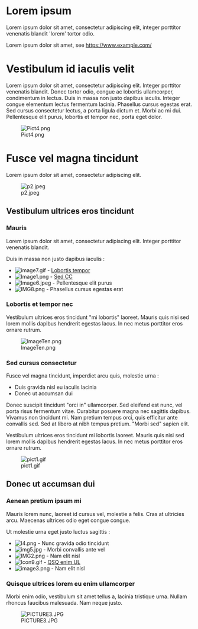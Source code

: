 = Lorem ipsum =

Lorem ipsum dolor sit amet, consectetur adipiscing elit, integer porttitor venenatis blandit 'lorem'  tortor odio.

Lorem ipsum dolor sit amet, see https://www.example.com/


= Vestibulum id iaculis velit =

Lorem ipsum dolor sit amet, consectetur adipiscing elit. Integer porttitor venenatis blandit. Donec tortor odio, congue ac lobortis ullamcorper, condimentum in lectus. Duis in massa non justo dapibus iaculis. Integer congue elementum lectus fermentum lacinia. Phasellus cursus egestas erat. Sed cursus consectetur lectus, a porta ligula dictum et. Morbi ac mi dui. Pellentesque elit purus, lobortis et tempor nec, porta eget dolor.

[[File:Pict4.png]]


= Fusce vel magna tincidunt =

Lorem ipsum dolor sit amet, consectetur adipiscing elit.

[[File:p2.jpeg]]


== Vestibulum ultrices eros tincidunt ==

=== Mauris ===

Lorem ipsum dolor sit amet, consectetur adipiscing elit. Integer porttitor venenatis blandit.

Duis in massa non justo dapibus iaculis :

* [[Image:image7.gif]] - [[#Lobortis et tempor nec|Lobortis tempor]]
* [[Image:Image1.png]] - [[#Sed cursus consectetur|Sed CC]]
* [[Image:Image6.jpeg]] - Pellentesque elit purus
* [[Image:IMG8.png]] - Phasellus cursus egestas erat


=== Lobortis et tempor nec ===

Vestibulum ultrices eros tincidunt "mi lobortis" laoreet. Mauris quis nisi sed lorem mollis dapibus hendrerit egestas lacus. In nec metus porttitor eros ornare rutrum.

[[File:ImageTen.png]]


=== Sed cursus consectetur ===

Fusce vel magna tincidunt, imperdiet arcu quis, molestie urna :
* Duis gravida nisl eu iaculis lacinia
* Donec ut accumsan dui

Donec suscipit tincidunt "orci in" ullamcorper. Sed eleifend est nunc, vel porta risus fermentum vitae. Curabitur posuere magna nec sagittis dapibus. Vivamus non tincidunt mi. Nam pretium tempus orci, quis efficitur ante convallis sed. Sed at libero at nibh tempus pretium. "Morbi sed" sapien elit.

Vestibulum ultrices eros tincidunt mi lobortis laoreet. Mauris quis nisi sed lorem mollis dapibus hendrerit egestas lacus. In nec metus porttitor eros ornare rutrum.

[[File:pict1.gif]]


== Donec ut accumsan dui ==

=== Aenean pretium ipsum mi ===

Mauris lorem nunc, laoreet id cursus vel, molestie a felis. Cras at ultricies arcu. Maecenas ultrices odio eget congue congue.

Ut molestie urna eget justo luctus sagittis :

* [[Image:I4.png]] - Nunc gravida odio tincidunt
* [[Image:img5.jpg]] - Morbi convallis ante vel
* [[Image:IMG2.png]] - Nam elit nisl
* [[Image:Icon9.gif]] - [[#Quisque ultrices lorem eu enim ullamcorper|QSQ enim UL]]
* [[Image:image3.png]] - Nam elit nisl


=== Quisque ultrices lorem eu enim ullamcorper ===

Morbi enim odio, vestibulum sit amet tellus a, lacinia tristique urna. Nullam rhoncus faucibus malesuada. Nam neque justo.

[[File:PICTURE3.JPG]]